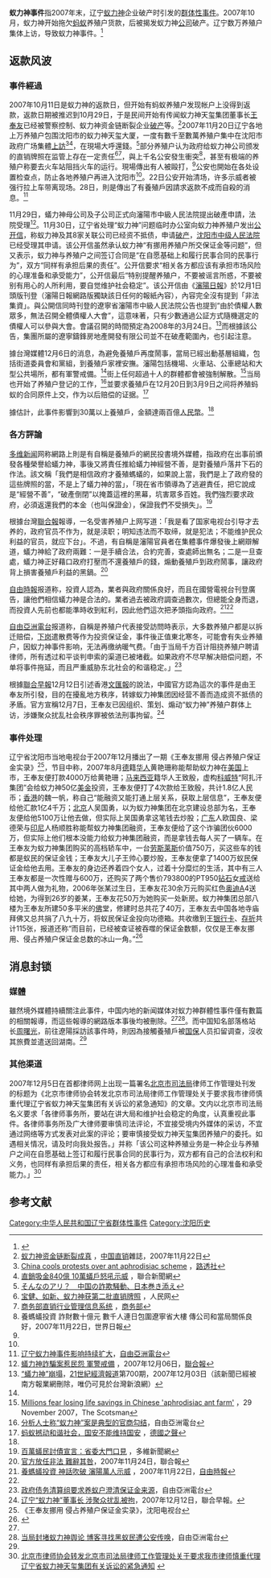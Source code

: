 '''蚁力神事件'''指2007年末，辽宁[[蚁力神|蚁力神]]企业破产时引发的[[群体性事件|群体性事件]]。2007年10月，蚁力神开始拖欠[[蚂蚁|蚂蚁]]养殖户货款，后被揭发蚁力神[[公司|公司]]破产。辽宁数万养殖户集体上访，导致蚁力神事件。<ref>{{cite news |title=蚁力神原董事长王奉友：自做自知道-搜狐财经 |url=https://business.sohu.com/20090528/n264215714.shtml |accessdate=2021-10-15 |work=business.sohu.com |archive-date=2021-10-24 |archive-url=https://web.archive.org/web/20211024172112/https://business.sohu.com/20090528/n264215714.shtml |dead-url=no }}</ref>

== 返款风波 ==
{{参见|蚁力神}}

=== 事件經過 ===
2007年10月11日是蚁力神的返款日，但开始有蚂蚁养殖户发现帐户上没得到返款，返款日期被推迟到10月29日，于是民间开始有传闻蚁力神天玺集团董事长[[王奉友|王奉友]]已经被警察控制、蚁力神资金链断裂企业[[破产|破产]]等。<ref>[http://www.zaobao.com/special/newspapers/2007/11/others071122z.html 蚁力神资金链断裂成真] {{Wayback|url=http://www.zaobao.com/special/newspapers/2007/11/others071122z.html |date=20101204035020 }}，[[中国直销|中国直销]]雜誌，2007年11月22日</ref>2007年11月20日辽宁各地上万养殖户包围沈阳市的蚁力神天玺大厦，一度有數千至數萬养殖户集中在沈阳市政府广场集體[[上訪|上訪]]<ref name=reuters>[http://africa.reuters.com/odd/news/usnPEK304150.html China cools protests over ant aphrodisiac scheme] {{Wayback|url=http://africa.reuters.com/odd/news/usnPEK304150.html |date=20080404211307 }}，[[路透社|路透社]]</ref><ref name="聯合新聞網">[http://gb.udn.com/gb/udn.com/NEWS/WORLD/WOR1/4110510.shtml 直銷吸金840億 10萬蟻戶怒吼示威] {{Wayback|url=http://gb.udn.com/gb/udn.com/NEWS/WORLD/WOR1/4110510.shtml |date=20071205235114 }}，聯合新聞網</ref>，在現場大呼還錢。<ref>[https://web.archive.org/web/20071123115359/http://www.asahi.com/international/update/1121/TKY200711210291.html そんなのアリ？　中国の詐欺騒動、日本巻き添え]</ref>部分养殖户认为政府给蚁力神公司颁发的直销牌照在监管上存在一定责任<ref>[http://finance.people.com.cn/GB/1038/4652618.html 宝健、如新、蚁力神获第二批直销牌照] {{Wayback|url=http://finance.people.com.cn/GB/1038/4652618.html |date=20131104163518 }}，人民网</ref><ref>[http://zxgl.mofcom.gov.cn/zxnet/corp/corp_portal_detail.jsp?sysno=391879-10cc8ff75b4-f7c8de9ec22d53397097663f182f6b68 商务部直销行业管理信息系统] {{Wayback|url=http://zxgl.mofcom.gov.cn/zxnet/corp/corp_portal_detail.jsp?sysno=391879-10cc8ff75b4-f7c8de9ec22d53397097663f182f6b68 |date=20070915140617 }}，[[商务部|商务部]]</ref>，與上千名公安發生衝突<ref>養螞蟻投資 詐財數十億元 數千人連日包圍遼寧省大樓 傳公司和當局關係良好，2007年11月22日，世界日報</ref>，甚至有极端的养殖户称要去火车站阻挡火车的运行。現場傳出有人被毆打，<ref name="Scotsman" />公安也開始在各处设置检查点，防止各地养殖户再进入沈阳市<ref name=reuters />。22日公安开始清场，许多示威者被强行拉上车带离现场。28日，則是傳出了有養殖戶因請求返款不成而自殺的消息。<ref name="辽宁蚁力神事件影响持续扩大">[http://www.rfa.org/mandarin/shenrubaodao/2007/11/28/liaoning/ 辽宁蚁力神事件影响持续扩大]{{Dead link|date=2018年6月 |bot=InternetArchiveBot |fix-attempted=no }}，[[自由亞洲電台|自由亞洲電台]]</ref>

11月29日，蟻力神母公司及子公司正式向瀋陽市中級人民法院提出破產申請，法院受理<ref name="蟻力神詐騙案惹民怨">[http://udn.com/NEWS/WORLD/WOR1/4126884.shtml 蟻力神詐騙案惹民怨 軍警戒備] {{Wayback|url=http://udn.com/NEWS/WORLD/WOR1/4126884.shtml |date=20071210084741 }}，2007年12月06日，[[聯合報|聯合報]]</ref>。11月30日，辽宁省处理“蚁力神”问题临时办公室向蚁力神养殖户发出[[s:致“蚁力神”养殖户的一封信|公开信]]，称蚁力神及其8家关联公司已经资不抵债，申请[[破产|破产]]，[[沈阳市中级人民法院|沈阳市中级人民法院]]已经受理其申请。该公开信虽然承认蚁力神“有挪用养殖户所交保证金等问题”，但又表示，蚁力神与养殖户之间签订合同是“在自愿基础上和履行民事合同的民事行为”，双方“同样有承担后果的责任”。公开信要求“相关各方都应该有承担市场风险的心理准备和承受能力”，公开信最后“特别提醒养殖户，不要被谣言所惑，不要被别有用心的人所利用，要自觉维护社会稳定”。该公开信由《[[瀋陽日報|瀋陽日報]]》於12月1日頭版刊登（瀋陽日報網路版獨缺該日任何的報紙內容），內容完全沒有提到「非法集資」。與公開信同時刊登的遼寧省瀋陽市中級人民法院公告也提到“由於債權人數眾多，無法召開全體債權人大會”，這意味著，只有少數通過公証方式隨機選定的債權人可以參與大會。會議召開的時間預定為2008年的3月24日。<ref name="蟻力神崩塌">[http://news.sina.com.tw/finance/nanfangdaily/cn/2007-12-04/154812775590.shtml “蟻力神”崩塌]，[[21世紀經濟報道|21世紀經濟報道]]第700期，2007年12月03日（該新聞已經被南方報業網刪除，唯仍可見於台灣新浪網）</ref>而根據該公告，集團所屬的遼寧鑄鋒房地產開發有限公司並不在破產範圍內，也引起注意。

據台灣媒體12月6日的消息，為避免養殖戶再度鬧事，當局已經出動基層組織，包括街道委員會和黨組，到養殖戶家裡安撫。瀋陽包括機場、火車站、公車總站和大型公共場所，都有軍警戒備。<ref name="蟻力神詐騙案惹民怨" />街上任何超過十人的群體都會被強制解散。<ref name="Scotsman">[http://news.scotsman.com/ViewArticle.aspx?articleid=3545281 Millions fear losing life savings in Chinese 'aphrodisiac ant farm'] {{Wayback|url=http://news.scotsman.com/ViewArticle.aspx?articleid=3545281 |date=20090321122035 }}，29 November 2007，The Scotsman</ref>当局也开始了养殖户登记的工作，<ref name="分析人士">[http://www.rfa.org/mandarin/shenrubaodao/2007/12/04/yilishen/ 分析人士称“蚁力神”案是典型的官商勾结]{{Dead link|date=2018年6月 |bot=InternetArchiveBot |fix-attempted=no }}，自由亞洲電台</ref>並要求養殖戶在12月20日到3月9日之间将养殖蚂蚁的合同原件上交，作为以后赔偿的证据。<ref>[http://www.dw-world.de/dw/article/0,2144,3001580,00.html 蚂蚁撼动和谐社会，国安不能维持国安] {{Wayback|url=http://www.dw-world.de/dw/article/0,2144,3001580,00.html |date=20081022132057 }}，[[德國之聲|德國之聲]]</ref>

據估計，此事件影響到30萬以上養殖戶，金額達兩百億[[人民幣|人民幣]]。<ref name="聯合新聞網" />

=== 各方評論 ===
[[多维新闻|多维新闻]]网称網路上則是有自稱是養殖戶的網民投書境外媒體，指政府在出事前頒發各種榮譽給蟻力神，事後又將責任推給蟻力神經營不善，是對養殖戶落井下石的作法。該文稱「我們是相信政府才養殖螞蟻的，如果說上當，我們是上了政府發的這些牌照的當，不是上了蟻力神的當」，「現在省市領導為了逃避責任，把它說成是“經營不善”，“破產倒閉”以掩蓋這裡的黑幕，坑害眾多百姓。我們強烈要求政府，必須返還我們的本金（也叫保證金），保證我們不受損失」。<ref>[http://www5.chinesenewsnet.com/MainNews/Opinion/2007_12_7_12_1_20_428.html 百萬蟻民討債宣言：省委大門口見] {{Wayback|url=http://www5.chinesenewsnet.com/MainNews/Opinion/2007_12_7_12_1_20_428.html |date=20180307151921 }}，多維新聞網</ref>

根據台灣[[聯合報|聯合報]]報導，一名受害养殖户上网写道：「我是看了国家电视台引导才去养的，政府官员不作为，就是渎职；明知违法而不取缔，就是犯法；不能维护民众利益的官员，就应下台」。不過，有自稱是瀋陽官員者在集體事件爆發後上網辯解道，蟻力神給了政府兩難：一是手續合法，合約完善，查處師出無名；二是一旦查處，蟻力神正好藉口政府打壓而不還養殖戶的錢，煽動養殖戶到政府鬧事，讓政府背上損害養殖戶利益的黑鍋。<ref name="聯合報1">[http://udn.com/NEWS/WORLD/WOR1/4110529.shtml 官方放任非法 難辭其咎]，2007年11月24日，聯合報</ref>

[[自由時報|自由時報]]报道称，投資人認為，業者與政府關係良好，而且在國營電視台刊登廣告，讓他們相信蟻力神是合法的。業者過去被政府調查過數次，但總能全身而退，而投資人先前也都能準時收到紅利，因此他們這次把矛頭指向政府。<ref>[http://www.libertytimes.com.tw/2007/new/nov/22/today-int2.htm 養螞蟻投資 神話吹破 瀋陽萬人示威] {{Wayback|url=http://www.libertytimes.com.tw/2007/new/nov/22/today-int2.htm |date=20100207221514 }}，2007年11月22日，[[自由時報|自由時報]]</ref><ref name="分析人士" />

[[自由亞洲電台|自由亞洲電台]]报道称，自稱是养殖户代表接受訪問時表示，大多数养殖户都是以拆迁赔偿，[[下岗|下岗]]遣散费等作为投资保证金，事件後正值東北寒冬，可能會有失业养殖户，因蚁力神事件影响，无法再缴纳暖气费。「由于当局千方百计阻挠养殖户聘请律师，所有透过和平谈判申索的渠道已被堵截。如果政府不尽早解决赔偿问题，不单将事件拖延，而且严重威胁东北社会的和谐稳定。」<ref>[http://www.rfa.org/cantonese/xinwen/2007/12/17/china_protest_investors/ 政府债务清算组要求养蚁户澄清保证金来源]{{Dead link|date=2018年6月 |bot=InternetArchiveBot |fix-attempted=no }}，自由亞洲電台</ref>

根據[[聯合早報|聯合早報]]12月12日引述香港[[文匯報_(香港)|文匯報]]的說法，中國官方認為這次的事件是由王奉友所引發，目的在擾亂地方秩序，转嫁蚁力神集团因经营不善而造成资不抵债的矛盾。官方宣稱12月7日，王奉友已因组织、策划、煽动“蚁力神”养殖户群体上访，涉嫌聚众扰乱社会秩序罪被依法刑事拘留。<ref>[http://www.zaobao.com.sg/special/newspapers/2007/12/hongkong071212e.html 辽宁“蚁力神”董事长 涉聚众扰乱被拘]{{Dead link|date=2018年6月 |bot=InternetArchiveBot |fix-attempted=no }}，2007年12月12日，聯合早報。</ref>

===事件处理===
辽宁省沈阳市当地电视台于2007年12月播出了一期《王奉友挪用 侵占养殖户保证金实录》<ref>《王奉友挪用 侵占养殖户保证金实录》，沈阳电视台</ref>，节目中称，2007年8月[[德国|德]]籍[[华人|华人]]黄艳珊称能帮助蚁力神在[[美国|美国]]上市，王奉友便打款4000万给黄艳珊；[[马来西亚|马来西亚]]籍华人王致殷，虚构[[科威特|科威特]]“阿扎汗集团”会给蚁力神50亿[[美金|美金]]投资，王奉友便打了4次款给王致殷，共计1.8亿人民币；[[香港|香港]]的魏一帆，称自己“能融资又能打通上层关系，获取上层信息”，王奉友便给他汇款1亿4千万；[[北京|北京]]人吴国勇，以为蚁力神集团在北京建设总部为名，王奉友便给他5100万让他去做，但实际上吴国勇拿这笔钱去炒股；[[广东|广东]]人欧国良、梁德荣与[[印尼|印尼]]人杨顺胜称能帮蚁力神集团融资，王奉友便给了这个诈骗团伙6000万，但实际上他们根本没能力给蚁力神集团融资，而是拿钱去每人买了一辆车。在王奉友为蚁力神集团购买的高档轿车中，一台[[劳斯莱斯|劳斯莱斯]]价值750万，买这些车的钱都是蚁民的保证金钱；王奉友大儿子王帅心要炒股，王奉友便拿了1400万蚁民保证金给他去用。王奉友的身边还养着四个女人，过着十分糜烂的生活，其中有三人王奉友都是一次性赠与600万，还购买了两个售价793800的PT950[[钻石|钻石]]女[[戒指|戒]]送给其中两人做为礼物，2006年张某过生日，王奉友花30余万元购买红色[[奥迪|奥迪]]A4送给她，为得到26岁的姜某，王奉友花50万为她购买一处新房。蚁力神集团总部八楼为王奉友所建50多平米的[[佛|佛]]堂，修建时总共花了40万，王奉友去中国各地寺庙拜佛又总共捐了八九十万，将蚁民保证金投向功德箱。共收缴到王[[银行卡|银行卡]]、[[存折|存折]]共计115张，报道还称“而目前，已经被查证被吞噬的保证金数额，仅仅是王奉友挪用、侵占养殖户保证金总数的冰山一角。”<ref>{{cite news |title=中国金融骗局旧事 |url=https://finance.sina.com.cn/money/bank/bank_hydt/2019-12-23/doc-iihnzhfz7666937.shtml |accessdate=2021-10-15 |work=新浪 |date=2019-12-23 |archive-date=2021-10-26 |archive-url=https://web.archive.org/web/20211026211131/https://finance.sina.com.cn/money/bank/bank_hydt/2019-12-23/doc-iihnzhfz7666937.shtml |dead-url=no }}</ref>

== 消息封锁 ==
=== 媒體 ===
雖然境外媒體持續關注此事件，中国内地的新闻媒体对蚁力神群體性事件僅有數篇的相關報導，而這些報導的網路版本事後均被刪除。<ref name="辽宁蚁力神事件影响持续扩大" /><ref name="当局封堵蚁力神舆论">[http://www.rfa.org/mandarin/shenrubaodao/2007/12/06/yilishen 当局封堵蚁力神舆论 博客寻找黑蚁民遭公安传唤]{{Dead link|date=2018年6月 |bot=InternetArchiveBot |fix-attempted=no }}，自由亞洲電台</ref>。而中国知名部落格站长[[周曙光|周曙光]]，前往遼陽採訪該事件時，則因為接觸養殖戶被[[国保|国保]]人员扣留调查，沒收其旅費並遣送回湖南。<ref name="当局封堵蚁力神舆论" />

=== 其他渠道 ===
2007年12月5日在首都律师网上出现一篇署名[[北京市司法局|北京市司法局]]律师工作管理处刊发的标题为《北京市律师协会转发北京市司法局律师工作管理处关于要求我市律师慎重代理辽宁省蚁力神天玺集团有关诉讼的紧急通知》的文章。文内以北京市司法局名义要求「各律师事务所，要站在讲大局和维护社会稳定的角度，认真重视此事件。各律师事务所及广大律师要审慎司法评论，不宜接受境内外媒体的采访，不宜通过网络等方式发表对此案的评论；要审慎接受蚁力神天玺集团养殖户的委托。如遇相关情况，请及时向我处报告。」并称「该公司这种养殖业务是一种企业与养殖户之间在自愿基础上签订和履行民事合同的民事行为，双方都有自己的合法权利和义务，也同样有承担后果的责任，相关各方都应有承担市场风险的心理准备和承受能力。」<ref>[http://www.bmla.org.cn/bjlawyers2/news/show_content.jsp?infoID=IC02000020600 北京市律师协会转发北京市司法局律师工作管理处关于要求我市律师慎重代理辽宁省蚁力神天玺集团有关诉讼的紧急通知] {{Wayback|url=http://www.bmla.org.cn/bjlawyers2/news/show_content.jsp?infoID=IC02000020600 |date=20080308163044 }}</ref>

== 参考文献 ==
{{Reflist|2}}

[[Category:中华人民共和国辽宁省群体性事件|Category:中华人民共和国辽宁省群体性事件]]
[[Category:沈阳历史|Category:沈阳历史]]